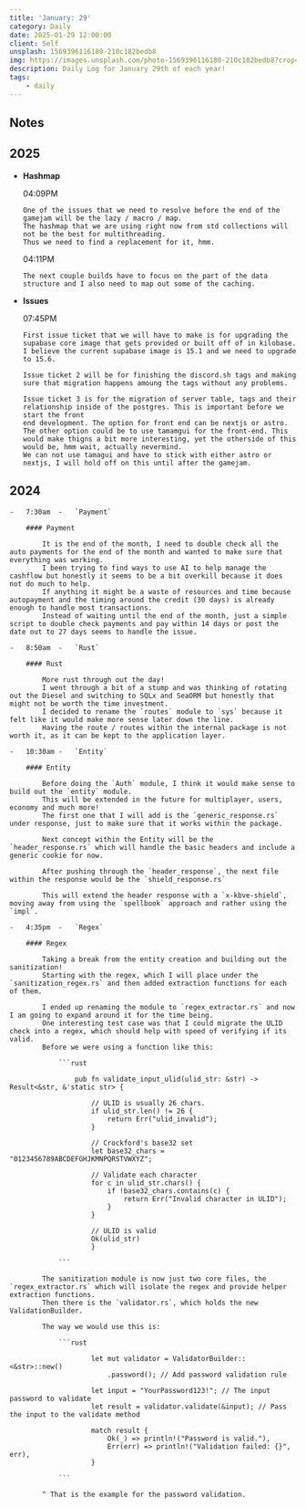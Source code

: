 ```yaml
---
title: 'January: 29'
category: Daily
date: 2025-01-29 12:00:00
client: Self
unsplash: 1569396116180-210c182bedb8
img: https://images.unsplash.com/photo-1569396116180-210c182bedb8?crop=entropy&cs=srgb&fm=jpg&ixid=MnwzNjM5Nzd8MHwxfHJhbmRvbXx8fHx8fHx8fDE2ODE3NDg2ODY&ixlib=rb-4.0.3&q=85
description: Daily Log for January 29th of each year!
tags:
    - daily
---
```




## Notes

## 2025

-   **Hashmap**

    04:09PM

        One of the issues that we need to resolve before the end of the gamejam will be the lazy / macro / map.
        The hashmap that we are using right now from std collections will not be the best for multithreading.
        Thus we need to find a replacement for it, hmm.

    04:11PM

        The next couple builds have to focus on the part of the data structure and I also need to map out some of the caching.


-   **Issues**

    07:45PM

        First issue ticket that we will have to make is for upgrading the supabase core image that gets provided or built off of in kilobase.
        I believe the current supabase image is 15.1 and we need to upgrade to 15.6.

        Issue ticket 2 will be for finishing the discord.sh tags and making sure that migration happens amoung the tags without any problems.

        Issue ticket 3 is for the migration of server table, tags and their relationship inside of the postgres. This is important before we start the front
        end development. The option for front end can be nextjs or astro. The other option could be to use tamamgui for the front-end. This would make thigns a bit more interesting, yet the otherside of this would be, hmm wait, actually nevermind.
        We can not use tamagui and have to stick with either astro or nextjs, I will hold off on this until after the gamejam.

<Adsense />

## 2024

    -   7:30am  -   `Payment`

        #### Payment

            It is the end of the month, I need to double check all the auto payments for the end of the month and wanted to make sure that everything was working.
            I been trying to find ways to use AI to help manage the cashflow but honestly it seems to be a bit overkill because it does not do much to help.
            If anything it might be a waste of resources and time because autopayment and the timing around the credit (30 days) is already enough to handle most transactions.
            Instead of waiting until the end of the month, just a simple script to double check payments and pay within 14 days or post the date out to 27 days seems to handle the issue.

    -   8:50am  -   `Rust`

        #### Rust

            More rust through out the day!
            I went through a bit of a stump and was thinking of rotating out the Diesel and switching to SQLx and SeaORM but honestly that might not be worth the time investment.
            I decided to rename the `routes` module to `sys` because it felt like it would make more sense later down the line.
            Having the route / routes within the internal package is not worth it, as it can be kept to the application layer.

    -   10:30am -   `Entity`

        #### Entity

            Before doing the `Auth` module, I think it would make sense to build out the `entity` module.
            This will be extended in the future for multiplayer, users, economy and much more!
            The first one that I will add is the `generic_response.rs` under response, just to make sure that it works within the package.

            Next concept within the Entity will be the `header_response.rs` which will handle the basic headers and include a generic cookie for now.

            After pushing through the `header_response`, the next file within the response would be the `shield_response.rs`

            This will extend the header response with a `x-kbve-shield`, moving away from using the `spellbook` approach and rather using the `impl`.

    -   4:35pm  -   `Regex`

        #### Regex

            Taking a break from the entity creation and building out the sanitization!
            Starting with the regex, which I will place under the `sanitization_regex.rs` and then added extraction functions for each of them.
            
            I ended up renaming the module to `regex_extractor.rs` and now I am going to expand around it for the time being.
            One interesting test case was that I could migrate the ULID check into a regex, which should help with speed of verifying if its valid.
            Before we were using a function like this:

                ```rust

                    pub fn validate_input_ulid(ulid_str: &str) -> Result<&str, &'static str> {
    
                        // ULID is usually 26 chars.
                        if ulid_str.len() != 26 {
                            return Err("ulid_invalid");
                        }

                        // Crockford's base32 set
                        let base32_chars = "0123456789ABCDEFGHJKMNPQRSTVWXYZ";

                        // Validate each character
                        for c in ulid_str.chars() {
                            if !base32_chars.contains(c) {
                                return Err("Invalid character in ULID");
                            }
                        }

                        // ULID is valid
                        Ok(ulid_str)
                        }

                ```

            The sanitization module is now just two core files, the `regex_extractor.rs` which will isolate the regex and provide helper extraction functions.
            Then there is the `validator.rs`, which holds the new ValidationBuilder.

            The way we would use this is:

                ```rust

                        let mut validator = ValidatorBuilder::<&str>::new()
                            .password(); // Add password validation rule

                        let input = "YourPassword123!"; // The input password to validate
                        let result = validator.validate(&input); // Pass the input to the validate method

                        match result {
                            Ok(_) => println!("Password is valid."),
                            Err(err) => println!("Validation failed: {}", err),
                        }

                ```

            ^ That is the example for the password validation.